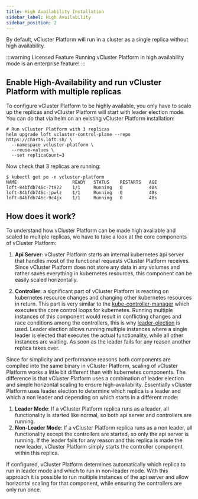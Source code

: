 ```yaml
---
title: High Availability Installation
sidebar_label: High Availability
sidebar_position: 2
---
```


By default, vCluster Platform will run in a cluster as a single replica without high availability.

:::warning Licensed Feature
Running vCluster Platform in high availability mode is an enterprise feature!
:::

## Enable High-Availability and run vCluster Platform with multiple replicas

To configure vCluster Platform to be highly available, you only have to scale up the replicas and vCluster Platform will start with leader election mode. You can do that via helm on an existing vCluster Platform installation:

```
# Run vCluster Platform with 3 replicas
helm upgrade loft vcluster-control-plane --repo https://charts.loft.sh/ \
  --namespace vcluster-platform \
  --reuse-values \
  --set replicaCount=3
```

Now check that 3 replicas are running:

```
$ kubectl get po -n vcluster-platform
NAME                     READY   STATUS    RESTARTS   AGE
loft-84bfdb746c-7t922    1/1     Running   0          40s
loft-84bfdb746c-jpwlz    1/1     Running   0          40s
loft-84bfdb746c-9c4jx    1/1     Running   0          40s
```

## How does it work?

To understand how vCluster Platform can be made high available and scaled to multiple replicas, we have to take a look at the core components of vCluster Platform:

1. **Api Server**: vCluster Platform starts an internal kubernetes api server that handles most of the functional requests vCluster Platform receives.
   Since vCluster Platform does not store any data in any volumes and rather saves everything in kubernetes resources, this component can be easily scaled horizontally.

2. **Controller**: a significant part of vCluster Platform is reacting on kubernetes resource changes and changing other kubernetes resources in return.
   This part is very similar to the [kube-controller-manager](https://kubernetes.io/docs/reference/command-line-tools-reference/kube-controller-manager/) which executes the core control loops for kubernetes.
   Running multiple instances of this component would result in conflicting changes and race conditions among the controllers, this is why [leader-election](https://pkg.go.dev/k8s.io/client-go/tools/leaderelection) is used.
   Leader election allows running multiple instances where a single leader is elected that executes the actual functionality, while all other instances are waiting. As soon as the leader fails for any reason another replica takes over.

Since for simplicity and performance reasons both components are compiled into the same binary in vCluster Platform, scaling of vCluster Platform works a little bit different than with kubernetes components.
The difference is that vCluster Platform uses a combination of leader election and simple horizontal scaling to ensure high-availability. Essentially vCluster Platform uses leader election to determine which replica is a leader and which a non leader and depending on which starts in a different mode:

1. **Leader Mode**: If a vCluster Platform replica runs as a leader, all functionality is started like normal, so both api server and controllers are running.
2. **Non-Leader Mode**: If a vCluster Platform replica runs as a non leader, all functionality except the controllers are started, so only the api server is running. If the leader fails for any reason and this replica is made the new leader, vCluster Platform simply starts the controller component within this replica.

If configured, vCluster Platform determines automatically which replica to run in leader mode and which to run in non-leader mode.
With this approach it is possible to run multiple instances of the api server and allow horizontal scaling for that component, while ensuring the controllers are only run once.
